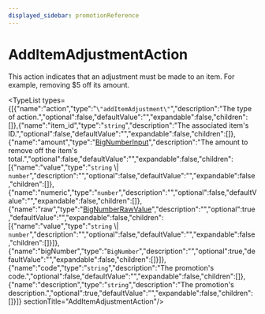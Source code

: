 ```yaml
---
displayed_sidebar: promotionReference
---
```



# AddItemAdjustmentAction

This action indicates that an adjustment must be made to an item. For example, removing $5 off its amount.

<TypeList types={[{"name":"action","type":"`\"addItemAdjustment\"`","description":"The type of action.","optional":false,"defaultValue":"","expandable":false,"children":[]},{"name":"item_id","type":"`string`","description":"The associated item's ID.","optional":false,"defaultValue":"","expandable":false,"children":[]},{"name":"amount","type":"[BigNumberInput](../../types/promotion.BigNumberInput/page.mdx)","description":"The amount to remove off the item's total.","optional":false,"defaultValue":"","expandable":false,"children":[{"name":"value","type":"`string` \\| `number`","description":"","optional":false,"defaultValue":"","expandable":false,"children":[]},{"name":"numeric","type":"`number`","description":"","optional":false,"defaultValue":"","expandable":false,"children":[]},{"name":"raw","type":"[BigNumberRawValue](../../types/promotion.BigNumberRawValue/page.mdx)","description":"","optional":true,"defaultValue":"","expandable":false,"children":[{"name":"value","type":"`string` \\| `number`","description":"","optional":false,"defaultValue":"","expandable":false,"children":[]}]},{"name":"bigNumber","type":"`BigNumber`","description":"","optional":true,"defaultValue":"","expandable":false,"children":[]}]},{"name":"code","type":"`string`","description":"The promotion's code.","optional":false,"defaultValue":"","expandable":false,"children":[]},{"name":"description","type":"`string`","description":"The promotion's description.","optional":true,"defaultValue":"","expandable":false,"children":[]}]}  sectionTitle="AddItemAdjustmentAction"/>
